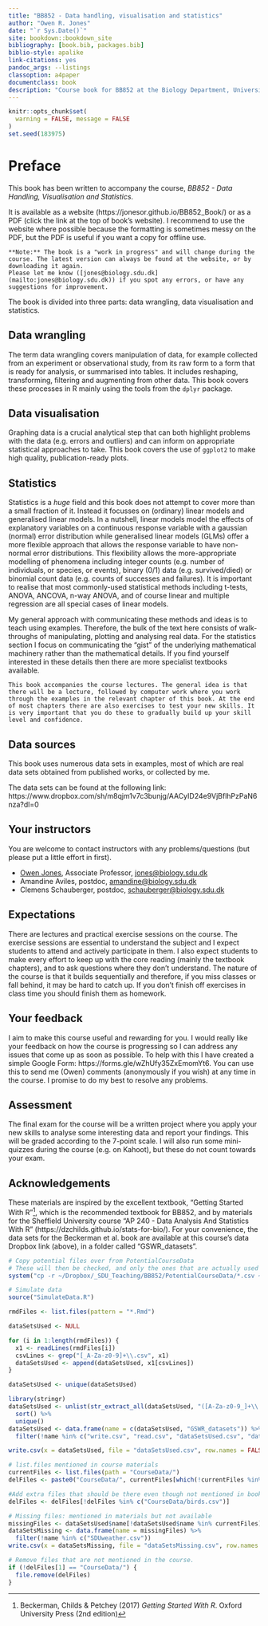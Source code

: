```yaml
--- 
title: "BB852 - Data handling, visualisation and statistics"
author: "Owen R. Jones"
date: "`r Sys.Date()`"
site: bookdown::bookdown_site
bibliography: [book.bib, packages.bib]
biblio-style: apalike
link-citations: yes
pandoc_args: --listings
classoption: a4paper
documentclass: book
description: "Course book for BB852 at the Biology Department, University of Southern Denmark"
---
```


```r
knitr::opts_chunk$set(
  warning = FALSE, message = FALSE
)
set.seed(183975)
```

# Preface

This book has been written to accompany the course, *BB852 - Data Handling, Visualisation and Statistics*.

It is available as a website (https://jonesor.github.io/BB852_Book/) or as a PDF (click the link at the top of book's website). I recommend to use the website where possible because the formatting is sometimes messy on the PDF, but the PDF is useful if you want a copy for offline use.

```block
**Note:** The book is a "work in progress" and will change during the course. The latest version can always be found at the website, or by downloading it again. 
Please let me know ([jones@biology.sdu.dk](mailto:jones@biology.sdu.dk)) if you spot any errors, or have any suggestions for improvement.
```

The book is divided into three parts: data wrangling, data visualisation and statistics.

## Data wrangling

The term data wrangling covers manipulation of data, for example collected from an experiment or observational study, from its raw form to a form that is ready for analysis, or summarised into tables. It includes reshaping, transforming, filtering and augmenting from other data. This book covers these processes in R mainly using the tools from the `dplyr` package.

## Data visualisation

Graphing data is a crucial analytical step that can both highlight problems with the data (e.g. errors and outliers) and can inform on appropriate statistical approaches to take. This book covers the use of `ggplot2` to make high quality, publication-ready plots.

## Statistics

Statistics is a *huge* field and this book does not attempt to cover more than a small fraction of it. Instead it focusses on (ordinary) linear models and generalised linear models. In a nutshell, linear models model the effects of explanatory variables on a continuous response variable with a gaussian (normal) error distribution while generalised linear models (GLMs) offer a more flexible approach that allows the response variable to have non-normal error distributions. This flexibility allows the more-appropriate modelling of phenomena including integer counts (e.g. number of individuals, or species, or events), binary (0/1) data (e.g. survived/died) or binomial count data (e.g. counts of successes and failures). It is important to realise that most commonly-used statistical methods including t-tests, ANOVA, ANCOVA, n-way ANOVA, and of course linear and multiple regression are all special cases of linear models. 

My general approach with communicating these methods and ideas is to teach using examples. Therefore, the bulk of the text here consists of walk-throughs of manipulating, plotting and analysing real data. For the statistics section I focus on communicating the "gist" of the underlying mathematical machinery rather than the mathematical details. If you find yourself interested in these details then there are more specialist textbooks available. 


```block
This book accompanies the course lectures. The general idea is that there will be a lecture, followed by computer work where you work through the examples in the relevant chapter of this book. At the end of most chapters there are also exercises to test your new skills. It is very important that you do these to gradually build up your skill level and confidence.
```

## Data sources

This book uses numerous data sets in examples, most of which are real data sets obtained from published works, or collected by me.

The data sets can be found at the following link:
https://www.dropbox.com/sh/m8qjm1v7c3bunjg/AACyID24e9VjBflhPzPaN6nza?dl=0


## Your instructors

You are welcome to contact instructors with any problems/questions (but please put a little effort in first).

*	[Owen Jones](https://portal.findresearcher.sdu.dk/en/persons/jones), Associate Professor, <jones@biology.sdu.dk>
* Amandine Aviles, postdoc, <amandine@biology.sdu.dk>
* Clemens Schauberger, postdoc, <schauberger@biology.sdu.dk>

## Expectations

There are lectures and practical exercise sessions on the course. The exercise sessions are essential to understand the subject and I expect students to attend and actively participate in them. I also expect students to make every effort to keep up with the core reading (mainly the textbook chapters), and to ask questions where they don’t understand. The nature of the course is that it builds sequentially and therefore, if you miss classes or fall behind, it may be hard to catch up. If you don’t finish off exercises in class time you should finish them as homework.

## Your feedback

I aim to make this course useful and rewarding for you. I would really like your feedback on how the course is progressing so I can address any issues that come up as soon as possible. To help with this I have created a simple Google Form: ​https://forms.gle/wZhUfy35ZxEmomYt6​. You can use this to send me (Owen) comments (anonymously if you wish) at any time in the course. I promise to do my best to resolve any problems.

## Assessment

The final exam for the course will be a written project where you apply your new skills to analyse some interesting data and report your findings. This will be graded according to the 7-point scale. I will also run some mini-quizzes during the course (e.g. on Kahoot), but these do not count towards your exam.

## Acknowledgements

These materials are inspired by the excellent textbook, "Getting Started With R"^[Beckerman, Childs & Petchey (2017) *Getting Started With R*. Oxford University Press (2nd edition)], which is the recommended textbook for BB852, and by materials for the Sheffield University course "AP 240 - Data Analysis And Statistics With R" (https://dzchilds.github.io/stats-for-bio/). For your convenience, the data sets for the Beckerman et al. book are available at this course's data Dropbox link (above), in a folder called "GSWR_datasets".


```r
# Copy potential files over from PotentialCourseData
# These will then be checked, and only the ones that are actually used will be retained.
system("cp -r ~/Dropbox/_SDU_Teaching/BB852/PotentialCourseData/*.csv ~/Dropbox/_SDU_Teaching/BB852/BB852_Book/CourseData/")
```

```r
# Simulate data
source("SimulateData.R")
```

```r
rmdFiles <- list.files(pattern = "*.Rmd")

dataSetsUsed <- NULL

for (i in 1:length(rmdFiles)) {
  x1 <- readLines(rmdFiles[i])
  csvLines <- grep("[_A-Za-z0-9]+\\.csv", x1)
  dataSetsUsed <- append(dataSetsUsed, x1[csvLines])
}

dataSetsUsed <- unique(dataSetsUsed)

library(stringr)
dataSetsUsed <- unlist(str_extract_all(dataSetsUsed, "([A-Za-z0-9_]+\\.csv)")) %>%
  sort() %>%
  unique()
dataSetsUsed <- data.frame(name = c(dataSetsUsed, "GSWR_datasets")) %>%
  filter(!name %in% c("write.csv", "read.csv", "dataSetsUsed.csv", "dataSetsMissing.csv"))

write.csv(x = dataSetsUsed, file = "dataSetsUsed.csv", row.names = FALSE)

# list.files mentioned in course materials
currentFiles <- list.files(path = "CourseData/")
delFiles <- paste0("CourseData/", currentFiles[which(!currentFiles %in% dataSetsUsed$name)])

#Add extra files that should be there even though not mentioned in book text
delFiles <- delFiles[!delFiles %in% c("CourseData/birds.csv")]

# Missing files: mentioned in materials but not available
missingFiles <- dataSetsUsed$name[!dataSetsUsed$name %in% currentFiles]
dataSetsMissing <- data.frame(name = missingFiles) %>%
  filter(!name %in% c("SDUweather.csv"))
write.csv(x = dataSetsMissing, file = "dataSetsMissing.csv", row.names = FALSE)

# Remove files that are not mentioned in the course.
if (!delFiles[1] == "CourseData/") {
  file.remove(delFiles)
}
```
